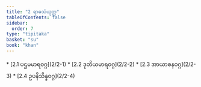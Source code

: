 ```yaml
---
title: "2 ရာဓသံယုတ္တ"
tableOfContents: false
sidebar:
  order: 7
type: "tipitaka"
basket: "su"
book: "khan"
---
```



<DynamicBreadcrumb />



<TableOfContents book="khan" section="2">
* [2.1 ပဌမမာရဝဂ္ဂ](2/2-1)
* [2.2 ဒုတိယမာရဝဂ္ဂ](2/2-2)
* [2.3 အာယာစနဝဂ္ဂ](2/2-3)
* [2.4 ဥပနိသိန္နဝဂ္ဂ](2/2-4)
</TableOfContents>